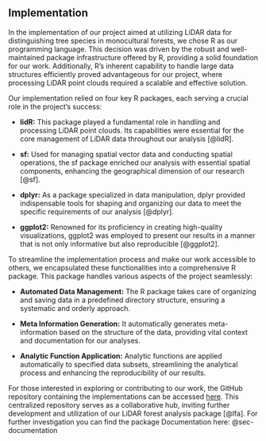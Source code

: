 ## Implementation
In the implementation of our project aimed at utilizing LiDAR data for distinguishing tree species in monocultural forests, we chose R as our programming language. This decision was driven by the robust and well-maintained package infrastructure offered by R, providing a solid foundation for our work. Additionally, R's inherent capability to handle large data structures efficiently proved advantageous for our project, where processing LiDAR point clouds required a scalable and effective solution.

Our implementation relied on four key R packages, each serving a crucial role in the project's success:

- **lidR:** This package played a fundamental role in handling and processing LiDAR point clouds. Its capabilities were essential for the core management of LiDAR data throughout our analysis [@lidR].

- **sf:** Used for managing spatial vector data and conducting spatial operations, the sf package enriched our analysis with essential spatial components, enhancing the geographical dimension of our research [@sf].

- **dplyr:** As a package specialized in data manipulation, dplyr provided indispensable tools for shaping and organizing our data to meet the specific requirements of our analysis [@dplyr].

- **ggplot2:** Renowned for its proficiency in creating high-quality visualizations, ggplot2 was employed to present our results in a manner that is not only informative but also reproducible [@ggplot2].

To streamline the implementation process and make our work accessible to others, we encapsulated these functionalities into a comprehensive R package. This package handles various aspects of the project seamlessly:

- **Automated Data Management:** The R package takes care of organizing and saving data in a predefined directory structure, ensuring a systematic and orderly approach.

- **Meta Information Generation:** It automatically generates meta-information based on the structure of the data, providing vital context and documentation for our analyses.

- **Analytic Function Application:** Analytic functions are applied automatically to specified data subsets, streamlining the analytical process and enhancing the reproducibility of our results.

For those interested in exploring or contributing to our work, the GitHub repository containing the implementations can be accessed [here](https://github.com/jakobdanel/lidar-forest-analysis). This centralized repository serves as a collaborative hub, inviting further development and utilization of our LiDAR forest analysis package [@lfa]. For further investigation you can find the package Documentation here: @sec-documentation
